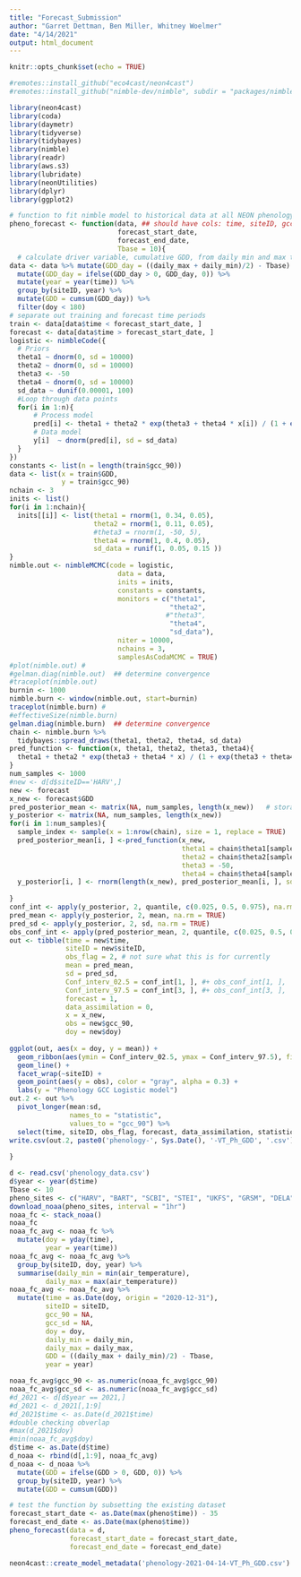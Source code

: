 ```yaml
---
title: "Forecast_Submission"
author: "Garret Dettman, Ben Miller, Whitney Woelmer"
date: "4/14/2021"
output: html_document
---
```


```r
knitr::opts_chunk$set(echo = TRUE)
```

```r
#remotes::install_github("eco4cast/neon4cast")
#remotes::install_github("nimble-dev/nimble", subdir = "packages/nimble")

library(neon4cast)
library(coda)
library(daymetr)
library(tidyverse)
library(tidybayes)
library(nimble)
library(readr)
library(aws.s3)
library(lubridate)
library(neonUtilities)
library(dplyr)
library(ggplot2)
```



```r
# function to fit nimble model to historical data at all NEON phenology sites and forecast phenology at all sites using post-predictive function outside of nimble
pheno_forecast <- function(data, ## should have cols: time, siteID, gcc_90, gcc_sd, doy, daily_min, daily_max
                           forecast_start_date,
                           forecast_end_date,
                           Tbase = 10){
  # calculate driver variable, cumulative GDD, from daily min and max temps
data <- data %>% mutate(GDD_day = ((daily_max + daily_min)/2) - Tbase) %>% 
  mutate(GDD_day = ifelse(GDD_day > 0, GDD_day, 0)) %>% 
  mutate(year = year(time)) %>% 
  group_by(siteID, year) %>% 
  mutate(GDD = cumsum(GDD_day)) %>% 
  filter(doy < 180)
# separate out training and forecast time periods
train <- data[data$time < forecast_start_date, ]
forecast <- data[data$time > forecast_start_date, ]
logistic <- nimbleCode({
  # Priors
  theta1 ~ dnorm(0, sd = 10000)
  theta2 ~ dnorm(0, sd = 10000)
  theta3 <- -50
  theta4 ~ dnorm(0, sd = 10000)
  sd_data ~ dunif(0.00001, 100)
  #Loop through data points
  for(i in 1:n){
      # Process model
      pred[i] <- theta1 + theta2 * exp(theta3 + theta4 * x[i]) / (1 + exp(theta3 + theta4 * x[i])) 
      # Data model
      y[i]  ~ dnorm(pred[i], sd = sd_data)
  }
})
constants <- list(n = length(train$gcc_90))
data <- list(x = train$GDD,
             y = train$gcc_90)
nchain <- 3
inits <- list()
for(i in 1:nchain){
  inits[[i]] <- list(theta1 = rnorm(1, 0.34, 0.05), 
                     theta2 = rnorm(1, 0.11, 0.05),
                     #theta3 = rnorm(1, -50, 5),
                     theta4 = rnorm(1, 0.4, 0.05),
                     sd_data = runif(1, 0.05, 0.15 ))
}
nimble.out <- nimbleMCMC(code = logistic,
                           data = data,
                           inits = inits,
                           constants = constants,
                           monitors = c("theta1", 
                                        "theta2",
                                       #"theta3", 
                                        "theta4", 
                                        "sd_data"),
                           niter = 10000,
                           nchains = 3,
                           samplesAsCodaMCMC = TRUE)
#plot(nimble.out) #
#gelman.diag(nimble.out)  ## determine convergence
#traceplot(nimble.out)
burnin <- 1000                               
nimble.burn <- window(nimble.out, start=burnin)
traceplot(nimble.burn) #
#effectiveSize(nimble.burn)
gelman.diag(nimble.burn)  ## determine convergence
chain <- nimble.burn %>%
  tidybayes::spread_draws(theta1, theta2, theta4, sd_data)
pred_function <- function(x, theta1, theta2, theta3, theta4){
  theta1 + theta2 * exp(theta3 + theta4 * x) / (1 + exp(theta3 + theta4 * x))
}
num_samples <- 1000
#new <- d[d$siteID=='HARV',]
new <- forecast
x_new <- forecast$GDD
pred_posterior_mean <- matrix(NA, num_samples, length(x_new))   # storage for all simulations
y_posterior <- matrix(NA, num_samples, length(x_new)) 
for(i in 1:num_samples){
  sample_index <- sample(x = 1:nrow(chain), size = 1, replace = TRUE)
  pred_posterior_mean[i, ] <-pred_function(x_new, 
                                           theta1 = chain$theta1[sample_index],
                                           theta2 = chain$theta2[sample_index],
                                           theta3 = -50,
                                           theta4 = chain$theta4[sample_index])
  y_posterior[i, ] <- rnorm(length(x_new), pred_posterior_mean[i, ], sd = chain$sd_data[sample_index])
  
}
conf_int <- apply(y_posterior, 2, quantile, c(0.025, 0.5, 0.975), na.rm = TRUE) # process error
pred_mean <- apply(y_posterior, 2, mean, na.rm = TRUE)
pred_sd <- apply(y_posterior, 2, sd, na.rm = TRUE)
obs_conf_int <- apply(pred_posterior_mean, 2, quantile, c(0.025, 0.5, 0.975), na.rm = TRUE) # observation error
out <- tibble(time = new$time,            
              siteID = new$siteID,
              obs_flag = 2, # not sure what this is for currently
              mean = pred_mean,
              sd = pred_sd,
              Conf_interv_02.5 = conf_int[1, ], #+ obs_conf_int[1, ],
              Conf_interv_97.5 = conf_int[3, ], #+ obs_conf_int[3, ],
              forecast = 1,
              data_assimilation = 0,
              x = x_new,
              obs = new$gcc_90,
              doy = new$doy)
  
ggplot(out, aes(x = doy, y = mean)) +
  geom_ribbon(aes(ymin = Conf_interv_02.5, ymax = Conf_interv_97.5), fill = "lightblue", alpha = 0.5) +
  geom_line() +
  facet_wrap(~siteID) +
  geom_point(aes(y = obs), color = "gray", alpha = 0.3) +
  labs(y = "Phenology GCC Logistic model")
out.2 <- out %>% 
  pivot_longer(mean:sd, 
               names_to = "statistic",
               values_to = "gcc_90") %>% 
  select(time, siteID, obs_flag, forecast, data_assimilation, statistic, gcc_90)
write.csv(out.2, paste0('phenology-', Sys.Date(), '-VT_Ph_GDD', '.csv'))
  
}
```

```r

d <- read.csv('phenology_data.csv')
d$year <- year(d$time)
Tbase <- 10
pheno_sites <- c("HARV", "BART", "SCBI", "STEI", "UKFS", "GRSM", "DELA", "CLBJ")
download_noaa(pheno_sites, interval = "1hr")
noaa_fc <- stack_noaa()
noaa_fc
noaa_fc_avg <- noaa_fc %>%
  mutate(doy = yday(time),
         year = year(time))
noaa_fc_avg <- noaa_fc_avg %>%
  group_by(siteID, doy, year) %>%
  summarise(daily_min = min(air_temperature),
         daily_max = max(air_temperature))
noaa_fc_avg <- noaa_fc_avg %>%
  mutate(time = as.Date(doy, origin = "2020-12-31"),
         siteID = siteID,
         gcc_90 = NA,
         gcc_sd = NA,
         doy = doy,
         daily_min = daily_min,
         daily_max = daily_max,
         GDD = ((daily_max + daily_min)/2) - Tbase,
         year = year)

noaa_fc_avg$gcc_90 <- as.numeric(noaa_fc_avg$gcc_90)
noaa_fc_avg$gcc_sd <- as.numeric(noaa_fc_avg$gcc_sd)
#d_2021 <- d[d$year == 2021,]
#d_2021 <- d_2021[,1:9]
#d_2021$time <- as.Date(d_2021$time)
#double checking obverlap
#max(d_2021$doy)
#min(noaa_fc_avg$doy)
d$time <- as.Date(d$time)
d_noaa <- rbind(d[,1:9], noaa_fc_avg)
d_noaa <- d_noaa %>%
  mutate(GDD = ifelse(GDD > 0, GDD, 0)) %>% 
  group_by(siteID, year) %>% 
  mutate(GDD = cumsum(GDD))
```


```r
# test the function by subsetting the existing dataset 
forecast_start_date <- as.Date(max(pheno$time)) - 35
forecast_end_date <- as.Date(max(pheno$time))
pheno_forecast(data = d, 
               forecast_start_date = forecast_start_date,
               forecast_end_date = forecast_end_date)
```
```r
neon4cast::create_model_metadata('phenology-2021-04-14-VT_Ph_GDD.csv')
```
